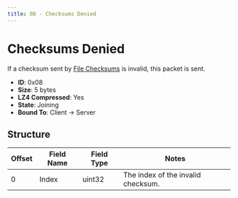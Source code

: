 ```yaml
---
title: 08 - Checksums Denied
---
```


# Checksums Denied

If a checksum sent by [File Checksums](06-file-checksums.mdx) is invalid, this packet is sent.

- **ID**: 0x08
- **Size**: 5 bytes
- **LZ4 Compressed**: Yes
- **State**: Joining
- **Bound To**: Client -> Server

## Structure

| Offset | Field Name | Field Type  | Notes                          |
|--------|------------|------------ |--------------------------------|
| 0      | Index       | uint32      | The index of the invalid checksum. |

